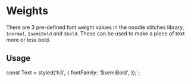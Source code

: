 
<Meta title="Stitches / Typography / Weights" />

# Weights

There are 3 pre-defined font weight values in the noodle stitches library, `$normal`, `$semiBold` and `$bold`. These can be used to make a piece of text more or less bold.

## Usage

const Text = styled('h3', {
  fontFamily: '$semiBold',
});`;

<Source code={code1} dark />

<FontWeights />
